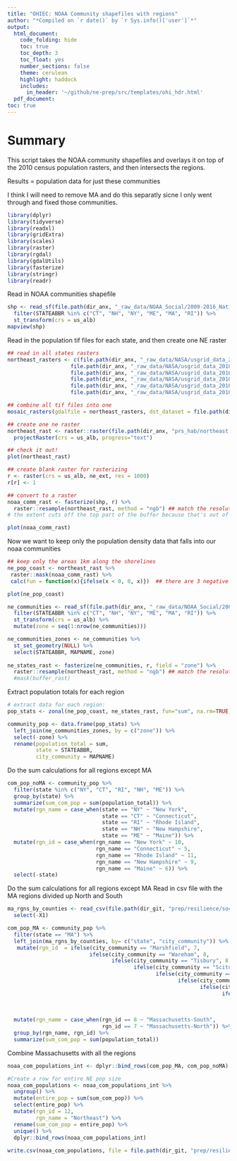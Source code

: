 ```yaml
---
title: "OHIEC: NOAA Community shapefiles with regions"
author: "*Compiled on `r date()` by `r Sys.info()['user']`*"
output: 
  html_document:
    code_folding: hide
    toc: true
    toc_depth: 3
    toc_float: yes
    number_sections: false
    theme: cerulean
    highlight: haddock
    includes: 
      in_header: '~/github/ne-prep/src/templates/ohi_hdr.html'
  pdf_document:
toc: true
---
```


# Summary
This script takes the NOAA community shapefiles and overlays it on top of the 2010 census population rasters, and then intersects the regions.


Results = population data for just these communities

I think I will need to remove MA and do this separatly sicne I only went through and fixed those communities.
```r
library(dplyr)
library(tidyverse)
library(readxl)
library(gridExtra)
library(scales)
library(raster)
library(rgdal)
library(gdalUtils)
library(fasterize)
library(stringr)
library(readr)
```


Read in NOAA communities shapefile 
```r
shp <- read_sf(file.path(dir_anx, "_raw_data/NOAA_Social/2009-2016_National_Indicators_FINAL_090519/commondata/2016_mapping/2016_National_Indicators_FINAL_082919.shp")) %>%
  filter(STATEABBR %in% c("CT", "NH", "NY", "ME", "MA", "RI")) %>%
  st_transform(crs = us_alb)
mapview(shp)
```


Read in the population tif files for each state, and then create one NE raster
```r
## read in all states rasters
northeast_rasters <- c(file.path(dir_anx, "_raw_data/NASA/usgrid_data_2010/geotiff/nypop10.tif"),
                    file.path(dir_anx, "_raw_data/NASA/usgrid_data_2010/geotiff/mepop10.tif"),
                    file.path(dir_anx, "_raw_data/NASA/usgrid_data_2010/geotiff/nhpop10.tif"),
                    file.path(dir_anx, "_raw_data/NASA/usgrid_data_2010/geotiff/ctpop10.tif"),
                    file.path(dir_anx, "_raw_data/NASA/usgrid_data_2010/geotiff/ripop10.tif"),
                    file.path(dir_anx, "_raw_data/NASA/usgrid_data_2010/geotiff/mapop10.tif"))

## combine all tif files into one 
mosaic_rasters(gdalfile = northeast_rasters, dst_dataset = file.path(dir_anx, "prs_hab/northeast.tif"), of = "GTiff")

## create one ne raster
northeast_rast <- raster::raster(file.path(dir_anx, "prs_hab/northeast.tif")) %>%
  projectRaster(crs = us_alb, progress="text") 

## check it out!
plot(northeast_rast)
```

```r
## create blank raster for rasterizing
r <- raster(crs = us_alb, ne_ext, res = 1000)
r[r] <- 1

## convert to a raster
noaa_comm_rast <- fasterize(shp, r) %>% 
  raster::resample(northeast_rast, method = "ngb") ## match the resolution and extent
# the extent cuts off the top part of the buffer because that's out of Maine

plot(noaa_comm_rast)
```

Now we want to keep only the population density data that falls into our noaa communities
```r
## keep only the areas 1km along the shorelines
ne_pop_coast <- northeast_rast %>% 
 raster::mask(noaa_comm_rast) %>% 
 calc(fun = function(x){ifelse(x < 0, 0, x)})  ## there are 3 negative numbers in this data for some reason (-77.9399, -0.2386,	-0.0178) 

plot(ne_pop_coast)
```
```r
ne_communities <- read_sf(file.path(dir_anx, "_raw_data/NOAA_Social/2009-2016_National_Indicators_FINAL_090519/commondata/2016_mapping/2016_National_Indicators_FINAL_082919.shp")) %>%
  filter(STATEABBR %in% c("CT", "NH", "NY", "ME", "MA", "RI")) %>%
  st_transform(crs = us_alb) %>% 
  mutate(zone = seq(1:nrow(ne_communities)))

ne_communities_zones <- ne_communities %>% 
  st_set_geometry(NULL) %>% 
  select(STATEABBR, MAPNAME, zone)
  
ne_states_rast <- fasterize(ne_communities, r, field = "zone") %>% 
  raster::resample(northeast_rast, method = "ngb") ## match the resolution
  #mask(buffer_rast)
```

Extract population totals for each region
```r
# extract data for each region:
pop_stats <- zonal(ne_pop_coast, ne_states_rast, fun="sum", na.rm=TRUE, progress="text")

community_pop <- data.frame(pop_stats) %>% 
  left_join(ne_communities_zones, by = c("zone")) %>% 
  select(-zone) %>% 
  rename(population_total = sum,
         state = STATEABBR,
         city_community = MAPNAME) 
```

Do the sum calculations for all regions except MA
```r
com_pop_noMA <- community_pop %>% 
  filter(state %in% c("NY", "CT", "RI", "NH", "ME")) %>% 
  group_by(state) %>% 
  summarize(sum_com_pop = sum(population_total)) %>% 
  mutate(rgn_name = case_when(state == "NY" ~ "New York",
                              state == "CT" ~ "Connecticut",
                              state == "RI" ~ "Rhode Island", 
                              state == "NH" ~ "New Hampshire",
                              state == "ME" ~ "Maine")) %>% 
  mutate(rgn_id = case_when(rgn_name == "New York" ~ 10,
                            rgn_name == "Connecticut" ~ 5,
                            rgn_name == "Rhode Island" ~ 11,
                            rgn_name == "New Hampshire" ~ 9,
                            rgn_name == "Maine" ~ 6)) %>% 
  select(-state)
```

Do the sum calculations for all regions except MA
Read in csv file with the MA regions divided up North and South
```r
ma_rgns_by_counties <- read_csv(file.path(dir_git, "prep/resilience/social/data/ma_rgns_by_counties.csv")) %>% 
  select(-X1)
```

```r
com_pop_MA <- community_pop %>% 
  filter(state == "MA") %>%
  left_join(ma_rgns_by_counties, by= c("state", "city_community")) %>% ## there are a few extra communities in the shapefile that we haven't assigned rngs too. we'll do this manually here
   mutate(rgn_id  = ifelse(city_community == "Marshfield", 7,
                          ifelse(city_community == "Wareham", 8,
                                 ifelse(city_community == "Tisbury", 8,
                                        ifelse(city_community == "Scituate", 7,
                                               ifelse(city_community == "Pembroke", 7,
                                                      ifelse(city_community == "Sandwich", 7,
                                                             ifelse(city_community == "Eastham", 7,
                                                                    ifelse(city_community == "Yarmouth", 8,
                                                                           ifelse(city_community =="Madaket", 8,
                                                                                  ifelse(city_community == "Siasconset", 8,
                                                                                  rgn_id))))))))))) %>% 
  mutate(rgn_name = case_when(rgn_id == 8 ~ "Massachusetts-South",
                              rgn_id == 7 ~ "Massachusetts-North")) %>% 
  group_by(rgn_name, rgn_id) %>% 
  summarize(sum_com_pop = sum(population_total))
```


Combine Massachusetts with all the regions
```r
noaa_com_populations_int <- dplyr::bind_rows(com_pop_MA, com_pop_noMA)

#Create a row for entire NE pop size
noaa_com_populations <- noaa_com_populations_int %>% 
  ungroup() %>% 
  mutate(entire_pop = sum(sum_com_pop)) %>% 
  select(entire_pop) %>% 
  mutate(rgn_id = 12,
         rgn_name = "Northeast") %>% 
  rename(sum_com_pop = entire_pop) %>% 
  unique() %>% 
  dplyr::bind_rows(noaa_com_populations_int)
  
write.csv(noaa_com_populations, file = file.path(dir_git, "prep/resilience/social/data/noaa_com_populations.csv"))
```












